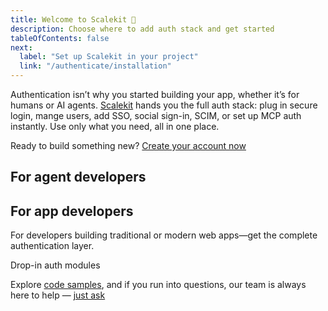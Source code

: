 ```yaml
---
title: Welcome to Scalekit 👋
description: Choose where to add auth stack and get started
tableOfContents: false
next:
  label: "Set up Scalekit in your project"
  link: "/authenticate/installation"
---
```



Authentication isn’t why you started building your app, whether it’s for humans or AI agents. [Scalekit](https://scalekit.com) hands you the full auth stack: plug in secure login, mange users, add SSO, social sign-in, SCIM, or set up MCP auth instantly. Use only what you need, all in one place.

Ready to build something new? [Create your account now](https://app.scalekit.com)


## For agent developers

<CardGrid>
  <LinkCard
    title="MCP Auth"
    description="Set up agent identities quickly. Your AI agents can sign in and start working securely"
    href="/mcp/oauth"
  />
  <LinkCard
    title="Agent Actions"
    description="Give agents clear, safe ways to access tools. You choose their limits and tasks, they do the rest"
    href="/agent-actions/quickstart"
  />
</CardGrid>


## For app developers

For developers building traditional or modern web apps—get the complete authentication layer.

<LinkCard
    title="Full stack auth"
    description="Add secure login pages, user accounts, and safe session handling to your app. Get real authentication, strong protection, and only the people and agents you trust inside"
    href="/fsa/quickstart"
  />

<div class="my-6 flex items-center gap-3">
  <span class="h-px flex-1 bg-[var(--sl-color-gray-5)]" aria-hidden="true"></span>
  <span class="text-sm text-[var(--sl-color-gray-3)] uppercase">Drop-in auth modules</span>
  <span class="h-px flex-1 bg-[var(--sl-color-gray-5)]" aria-hidden="true"></span>
</div>

<CardGrid>
  <LinkCard
    title="Social logins"
    description="One button. Your users sign in with Google, Microsoft, GitHub, and more"
    href="/social-logins/quickstart"
  />
  <LinkCard
    title="Passwordless auth"
    description="Email a magic link or send a email OTP. Your users are in"
    href="/passwordless/quickstart"
  />
  <LinkCard
    title="Single Sign-on"
    description="Easily onboard enterprise customers with any login system. Supports SAML, OIDC"
    href="/sso/quickstart"
  />
  <LinkCard
    title="SCIM provisioning"
    description="Automate account changes automatically, so you don’t have to babysit user lists"
    href="/directory/scim/quickstart"
  />
</CardGrid>

Explore [code samples](/dev-kit/code-samples), and if you run into questions, our team is always here to help — [just ask](/support/contact-us)